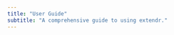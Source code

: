 ```yaml
---
title: "User Guide"
subtitle: "A comprehensive guide to using extendr."
---
```


<!-- Describe what this guide is for? Who is it geared toward? -->

<!-- Note that throughout, we provide tons of references to Rust resources. -->

<!-- Add annotated list of major Rust references. -->

<!-- [The Rust Book](https://doc.rust-lang.org/stable/book/) -->